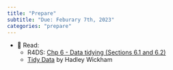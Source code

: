 ```yaml
---
title: "Prepare"
subtitle: "Due: Feburary 7th, 2023"
categories: "prepare"
---
```


-   📖 Read:
    -   R4DS: [Chp 6 - Data tidying (Sections 6.1 and 6.2)](https://r4ds.hadley.nz/data-tidy.html)
    -   [Tidy Data](https://www.jstatsoft.org/article/view/v059i10) by Hadley Wickham
